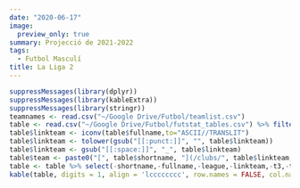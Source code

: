 ```yaml
---
date: "2020-06-17"
image:
  preview_only: true
summary: Projecció de 2021-2022
tags:
  - Futbol Masculí
title: La Liga 2
---
```

```r
suppressMessages(library(dplyr))
suppressMessages(library(kableExtra))
suppressMessages(library(stringr))
teamnames <- read.csv("~/Google Drive/Futbol/teamlist.csv")
table <- read.csv("~/Google Drive/Futbol/futstat_tables.csv") %>% filter(league == 'segunda_1') %>% left_join(teamnames, by = "team") %>% arrange(rank) %>% mutate(league = str_sub(league,1,-3)) %>% left_join(read.csv("~/Google Drive/Futbol/futstat_playoff.csv"), by = "team") %>% mutate(t1 = rowSums(cbind(t1, playoff.ascens), na.rm = T)) 
table$linkteam <- iconv(table$fullname,to="ASCII//TRANSLIT")
table$linkteam <- tolower(gsub("[[:punct:]]", "", table$linkteam))
table$linkteam <- gsub("[[:space:]]", "_", table$linkteam)
table$team <- paste0("[", table$shortname, "](/clubs/", table$linkteam,"_",table$league,")")
table <- table %>% select(-shortname,-fullname,-league,-linkteam,-t3,-t4,-playoff.ascens)
kable(table, digits = 1, align = 'lcccccccc', row.names = FALSE, col.names = c('Club', 'Class.', 'Punts', 'Ascens', 'Playoff', 'Descens', 'Favor', 'Contra', 'Qualitat')) %>% add_header_above(c('Projecció de la Classificació' = 1, 'Mitjana' = 2, 'Probabilitat (%)' = 3, 'xGols' = 3)) %>% column_spec(1, bold = T) %>% column_spec(3, border_right = T) %>% column_spec(6, border_right = T)
```

